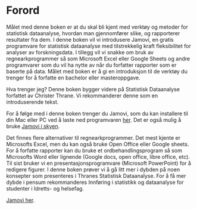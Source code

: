 # Forord {.unnumbered}

Målet med denne boken er at du skal bli kjent med verktøy og metoder for statistisk dataanalyse, hvordan man gjennomfører slike, og rapporterer resultater fra dem. I denne boken vil vi introdusere Jamovi, en gratis programvare for statistisk dataanalyse med tilstrekkelig kraft fleksibilitet for analyser av forskningsdata. I tillegg vil vi snakke om bruk av regnearkprogrammer så som Microsoft Excel eller Google Sheets og andre programvarer som du vil ha nytte av når du forfatter rapporter som er baserte på data. Målet med boken er å gi en introduksjon til de verktøy du trenger for å forfatte en bachelor eller masteroppgave.

Hva trenger jeg?
Denne boken bygger videre på Statistisk Dataanalyse forfattet av Christer Thrane. Vi rekommanderer denne som en introduserende tekst.

For å følge med i denne boken trenger du Jamovi, som du kan installere til din Mac eller PC ved å laste ned programvaren [her](www.jamovi.org). Det er også mulig å bruke [Jamovi i skyen](www.jamovi.org).

Det finnes flere alternativer til regnearkprogrammer. Det mest kjente er Microsofts Excel, men du kan også bruke Open Office eller Google sheets. For å forfatte rapporter kan du bruke et ordbehandlingsprogram så som Microsofts Word eller lignende (Google docs, open office, libre office, etc). Til sist bruker vi en presentasjonsprogramvare (Microsoft PowerPoint) for å redigere figurer.
I denne boken prøver vi å gå litt mer i dybden på noen konsepter som presenteres i Thranes Statistisk Dataanalyse. For å få mer dybde i pensum rekommanderes Innføring i statistikk og dataanalyse for studenter i Idretts- og helsefag.


[Jamovi her](www.jamovi.org). 
